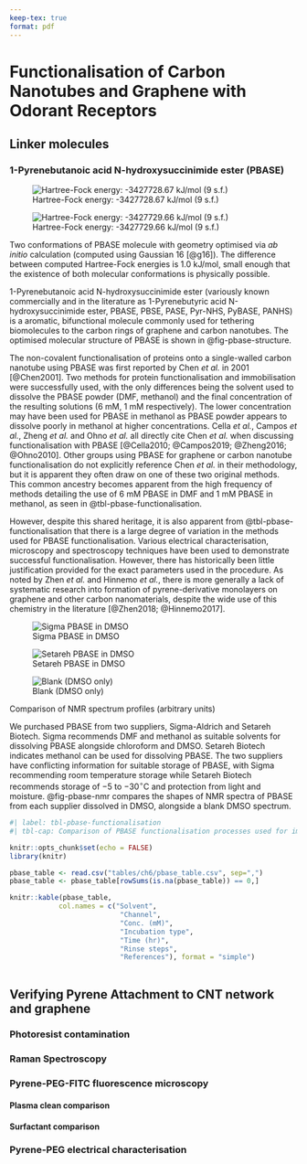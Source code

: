 ```yaml
---
keep-tex: true
format: pdf
---
```


#   Functionalisation of Carbon Nanotubes and Graphene with Odorant Receptors

## Linker molecules

### 1-Pyrenebutanoic acid N-hydroxysuccinimide ester (PBASE)

::: {#fig-pbase-structure layout="[[47.5,-5,47.5]]"}

![Hartree-Fock energy: -3427728.67 kJ/mol (9 s.f.)](figures/ch6/pbase_stable_1.png){#fig-pbase-stable-1}

![Hartree-Fock energy: -3427729.66 kJ/mol (9 s.f.)](figures/ch6/pbase_stable_2.png){#fig-pbase-stable-2}

Two conformations of PBASE molecule with geometry optimised via *ab initio* calculation (computed using Gaussian 16 [@g16]). The difference between computed Hartree-Fock energies is 1.0 kJ/mol, small enough that the existence of both molecular conformations is physically possible.
:::

1-Pyrenebutanoic acid N-hydroxysuccinimide ester (variously known commercially and in the literature as 1-Pyrenebutyric acid N-hydroxysuccinimide ester, PBASE, PBSE, PASE, Pyr-NHS, PyBASE, PANHS) is a aromatic, bifunctional molecule commonly used for tethering biomolecules to the carbon rings of graphene and carbon nanotubes. The optimised molecular structure of PBASE is shown in @fig-pbase-structure. 

The non-covalent functionalisation of proteins onto a single-walled carbon nanotube using PBASE was first reported by Chen *et al.* in 2001 [@Chen2001]. Two methods for protein functionalisation and immobilisation were successfully used, with the only differences being the solvent used to dissolve the PBASE powder (DMF, methanol) and the final concentration of the resulting solutions (6 mM, 1 mM respectively). The lower concentration may have been used for PBASE in methanol as PBASE powder appears to dissolve poorly in methanol at higher concentrations. Cella *et al.*, Campos *et al.*, Zheng *et al.* and Ohno *et al.* all directly cite Chen *et al.* when discussing functionalisation with PBASE [@Cella2010; @Campos2019; @Zheng2016; @Ohno2010]. Other groups using PBASE for graphene or carbon nanotube functionalisation do not explicitly reference Chen *et al.* in their methodology, but it is apparent they often draw on one of these two original methods. This common ancestry becomes apparent from the high frequency of methods detailing the use of 6 mM PBASE in DMF and 1 mM PBASE in methanol, as seen in @tbl-pbase-functionalisation.

 However, despite this shared heritage, it is also apparent from @tbl-pbase-functionalisation that there is a large degree of variation in the methods used for PBASE functionalisation. Various electrical characterisation, microscopy and spectroscopy techniques have been used to demonstrate successful functionalisation. However, there has historically been little  justification provided for the exact parameters used in the procedure. As noted by Zhen *et al.* and Hinnemo *et al.*,  there is more generally a lack of systematic research into formation of pyrene-derivative monolayers on graphene and other carbon nanomaterials, despite the wide use of this chemistry in the literature [@Zhen2018; @Hinnemo2017].

::: {#fig-pbase-nmr layout-ncol=1}

![Sigma PBASE in DMSO](figures/ch6/sigma_pbase_nmr.png){#fig-sigma-nmr}

![Setareh PBASE in DMSO](figures/ch6/setareh_pbase_nmr.png){#fig-setareh-nmr}

 ![Blank (DMSO only)](figures/ch6/dmso_nmr.png){#fig-dmso-nmr}

 Comparison of NMR spectrum profiles (arbitrary units)

:::

We purchased PBASE from two suppliers, Sigma-Aldrich and Setareh Biotech. Sigma recommends DMF and methanol as suitable solvents for dissolving PBASE alongside chloroform and DMSO. Setareh Biotech indicates methanol can be used for dissolving PBASE. The two suppliers have conflicting information for suitable storage of PBASE, with Sigma recommending room temperature storage while Setareh Biotech recommends storage of  $-5$ to $-30 ^\circ \text{C}$ and protection from light and moisture. @fig-pbase-nmr compares the shapes of NMR spectra of PBASE from each supplier dissolved in DMSO, alongside a blank DMSO spectrum.

\newpage
\KOMAoptions{paper=landscape,pagesize}

```r
#| label: tbl-pbase-functionalisation
#| tbl-cap: Comparison of PBASE functionalisation processes used for immobilisation of proteins and aptamers onto liquid-gated CNTFET and graphene FET sensors

knitr::opts_chunk$set(echo = FALSE)
library(knitr)

pbase_table <- read.csv("tables/ch6/pbase_table.csv", sep=",")
pbase_table <- pbase_table[rowSums(is.na(pbase_table)) == 0,]

knitr::kable(pbase_table, 
            col.names = c("Solvent",
                           "Channel",
                           "Conc. (mM)",
                           "Incubation type",
                           "Time (hr)",
                           "Rinse steps",
                           "References"), format = "simple")
    
```

\newpage
\KOMAoptions{paper=portrait,pagesize}

## Verifying Pyrene Attachment to CNT network and graphene

###	Photoresist contamination {#sec-photoresist-contamination}
###	Raman Spectroscopy
###	Pyrene-PEG-FITC fluorescence microscopy
#### Plasma clean comparison {.unnumbered}
#### Surfactant comparison {.unnumbered}
###	Pyrene-PEG electrical characterisation

<!-- These issues have been studied in detail for soft biological samples such as oligonucleotides, where it was shown that the AFM measurements with common settings can underestimate the actual height by over 50% [22,23,24]. [@Vobornik2023] !-->
